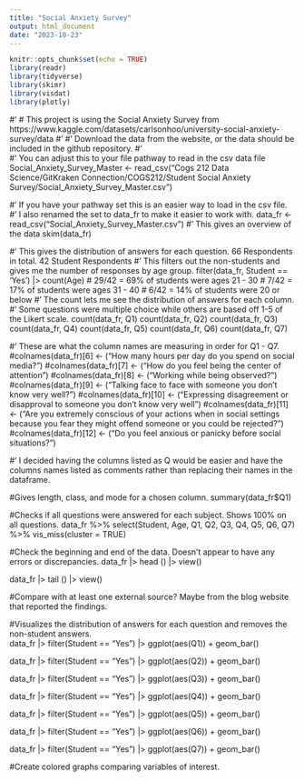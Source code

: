 ---
title: "Social Anxiety Survey"
output: html_document
date: "2023-10-23"
---

```{r setup, include=FALSE}
knitr::opts_chunk$set(echo = TRUE)
library(readr)
library(tidyverse)
library(skimr)
library(visdat)
library(plotly)
```
#' # This project is using the Social Anxiety Survey from https://www.kaggle.com/datasets/carlsonhoo/university-social-anxiety-survey/data
#'
#' Download the data from the website, or the data should be included in the github repository.
#'  
#' You can adjust this to your file pathway to read in the csv data file 
Social_Anxiety_Survey_Master <- read_csv("Cogs 212 Data Science/GitKraken Connection/COGS212/Student Social Anxiety Survey/Social_Anxiety_Survey_Master.csv")

#'  If you have your pathway set this is an easier way to load in the csv file.
#'  I also renamed the set to data_fr to make it easier to work with. 
data_fr <- read_csv("Social_Anxiety_Survey_Master.csv") 
#' This gives an overview of the data
skim(data_fr) 

#' This gives the distribution of answers for each question. 66 Respondents in total. 42 Student Respondents
#' This filters out the non-students and gives me the number of responses by age group. 
filter(data_fr, Student == 'Yes') |> count(Age)
# 29/42 = 69% of students were ages 21 - 30
# 7/42 = 17% of students were ages 31 - 40
# 6/42 = 14% of students were 20 or below
#' The count lets me see the distribution of answers for each column. 
#' Some questions were multiple choice while others are based off 1-5 of the Likert scale. 
count(data_fr, Q1) 
count(data_fr, Q2)
count(data_fr, Q3)
count(data_fr, Q4)
count(data_fr, Q5)
count(data_fr, Q6)
count(data_fr, Q7)

#' These are what the column names are measuring in order for Q1 - Q7.  
#colnames(data_fr)[6] <- ("How many hours per day do you spend on social media?") 
#colnames(data_fr)[7] <- ("How do you feel being the center of attention")
#colnames(data_fr)[8] <- ("Working while being observed?")
#colnames(data_fr)[9] <- ("Talking face to face with someone you don't know very well?")
#colnames(data_fr)[10] <- ("Expressing disagreement or disapproval to someone you don't know very well")
#colnames(data_fr)[11] <- ("Are you extremely conscious of your actions when in social settings because you fear they might offend someone or you could be rejected?")
#colnames(data_fr)[12] <- ("Do you feel anxious or panicky before social situations?")

#' I decided having the columns listed as Q would be easier and have the columns names listed as comments rather than replacing their names in the dataframe. 

#Gives length, class, and mode for a chosen column. 
summary(data_fr$Q1)

#Checks if all questions were answered for each subject. Shows 100% on all questions. 
data_fr %>%
  select(Student, Age, Q1, Q2, Q3, Q4, Q5, Q6, Q7) %>%
  vis_miss(cluster = TRUE) 

#Check the beginning and end of the data. Doesn't appear to have any errors or discrepancies. 
data_fr |>
  head () |>
  view()

data_fr |>
  tail () |>
  view()

#Compare with at least one external source? Maybe from the blog website that reported the findings. 


#Visualizes the distribution of answers for each question and removes the non-student answers.   
data_fr |>
  filter(Student == "Yes") |>
ggplot(aes(Q1)) +
  geom_bar()

data_fr |>
  filter(Student == "Yes") |>
  ggplot(aes(Q2)) +
  geom_bar()

data_fr |>
  filter(Student == "Yes") |>
  ggplot(aes(Q3)) +
  geom_bar()

data_fr |>
  filter(Student == "Yes") |>
  ggplot(aes(Q4)) +
  geom_bar()

data_fr |>
  filter(Student == "Yes") |>
  ggplot(aes(Q5)) +
  geom_bar()

data_fr |>
  filter(Student == "Yes") |>
  ggplot(aes(Q6)) +
  geom_bar()

data_fr |>
  filter(Student == "Yes") |>
  ggplot(aes(Q7)) +
  geom_bar()

#Create colored graphs comparing variables of interest. 




